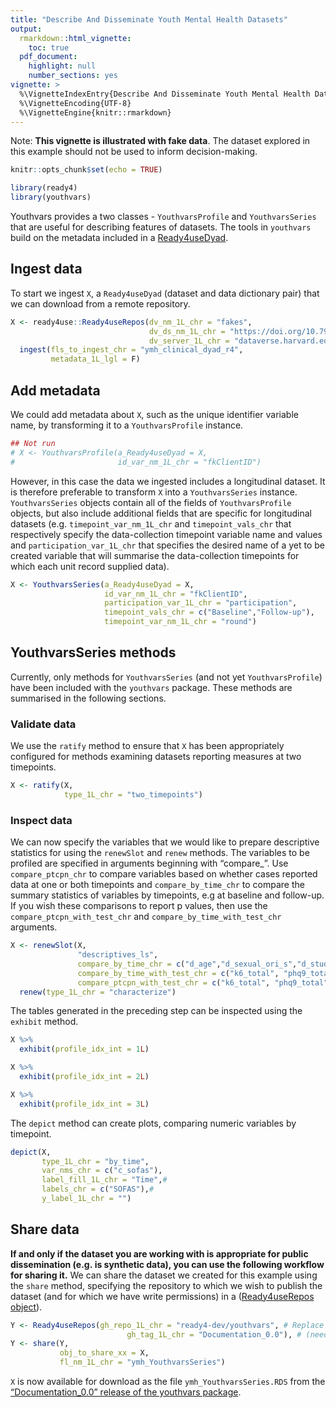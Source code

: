 ```yaml
---
title: "Describe And Disseminate Youth Mental Health Datasets"
output: 
  rmarkdown::html_vignette:
    toc: true
  pdf_document:
    highlight: null
    number_sections: yes
vignette: >
  %\VignetteIndexEntry{Describe And Disseminate Youth Mental Health Datasets}
  %\VignetteEncoding{UTF-8}
  %\VignetteEngine{knitr::rmarkdown}
---
```


Note: **This vignette is illustrated with fake data**. The dataset explored in this example should not be used to inform decision-making.

```r
knitr::opts_chunk$set(echo = TRUE)
```
```r
library(ready4)
library(youthvars)
```

Youthvars provides a two classes - `YouthvarsProfile` and `YouthvarsSeries` that are useful for describing features of datasets. The tools in `youthvars` build on the metadata included in a [Ready4useDyad](https://ready4-dev.github.io/ready4use/articles/V_02.html).

## Ingest data
To start we ingest  `X`, a `Ready4useDyad` (dataset and data dictionary pair) that we can download from a remote repository.

```r
X <- ready4use::Ready4useRepos(dv_nm_1L_chr = "fakes",
                               dv_ds_nm_1L_chr = "https://doi.org/10.7910/DVN/W95KED",
                               dv_server_1L_chr = "dataverse.harvard.edu") %>%
  ingest(fls_to_ingest_chr = "ymh_clinical_dyad_r4",
         metadata_1L_lgl = F)
```

## Add metadata
We could add metadata about `X`, such as the unique identifier variable name, by transforming it to a `YouthvarsProfile` instance.

```r
## Not run
# X <- YouthvarsProfile(a_Ready4useDyad = X,
#                       id_var_nm_1L_chr = "fkClientID")
```

However, in this case the data we ingested includes a longitudinal dataset. It is therefore preferable to transform `X` into a `YouthvarsSeries` instance.  `YouthvarsSeries` objects contain all of the fields of `YouthvarsProfile` objects, but also include additional fields that are specific for longitudinal datasets (e.g. `timepoint_var_nm_1L_chr` and `timepoint_vals_chr` that respectively specify the data-collection timepoint variable name and values and `participation_var_1L_chr` that specifies the desired name of a yet to be created variable that will summarise the data-collection timepoints for which each unit record supplied data).

```r
X <- YouthvarsSeries(a_Ready4useDyad = X,
                     id_var_nm_1L_chr = "fkClientID",
                     participation_var_1L_chr = "participation",
                     timepoint_vals_chr = c("Baseline","Follow-up"),
                     timepoint_var_nm_1L_chr = "round")
```

## YouthvarsSeries methods
Currently, only methods for `YouthvarsSeries` (and not yet `YouthvarsProfile`) have been included with the `youthvars` package. These methods are summarised in the following sections.

### Validate data
We use the `ratify` method to ensure that `X` has been appropriately configured for methods examining datasets reporting measures at two timepoints.

```r
X <- ratify(X,
            type_1L_chr = "two_timepoints")
```

### Inspect data
We can now specify the variables that we would like to prepare descriptive statistics for using the `renewSlot` and `renew` methods. The variables to be profiled are specified in arguments beginning with "compare_". Use `compare_ptcpn_chr` to compare variables based on whether cases reported data at one or both timepoints and `compare_by_time_chr` to compare the summary statistics of variables by timepoints, e.g at baseline and follow-up. If you wish these comparisons to report p values, then use the `compare_ptcpn_with_test_chr` and `compare_by_time_with_test_chr` arguments.

```r
X <- renewSlot(X,
               "descriptives_ls",
               compare_by_time_chr = c("d_age","d_sexual_ori_s","d_studying_working"),
               compare_by_time_with_test_chr = c("k6_total", "phq9_total", "bads_total"),
               compare_ptcpn_with_test_chr = c("k6_total", "phq9_total", "bads_total")) %>%
  renew(type_1L_chr = "characterize")

```

The tables generated in the preceding step can be inspected using the `exhibit` method.

```r
X %>%
  exhibit(profile_idx_int = 1L)
```

```r
X %>%
  exhibit(profile_idx_int = 2L)
```

```r
X %>%
  exhibit(profile_idx_int = 3L)
```

The `depict` method can create plots, comparing numeric variables by timepoint.

```r
depict(X,
       type_1L_chr = "by_time",
       var_nms_chr = c("c_sofas"),
       label_fill_1L_chr = "Time",#
       labels_chr = c("SOFAS"),#
       y_label_1L_chr = "")
```

## Share data
**If and only if the dataset you are working with is appropriate for public dissemination (e.g. is synthetic data), you can use the following workflow for sharing it.**
We can share the dataset we created for this example using the `share` method, specifying the repository to which we wish to publish the dataset (and for which we have write permissions) in a ([Ready4useRepos object](https://ready4-dev.github.io/ready4use/articles/V_01.html)). 

```r
Y <- Ready4useRepos(gh_repo_1L_chr = "ready4-dev/youthvars", # Replace with your repository 
                          gh_tag_1L_chr = "Documentation_0.0"), # (need write permissions).
Y <- share(Y,
           obj_to_share_xx = X,
           fl_nm_1L_chr = "ymh_YouthvarsSeries")
```

`X` is now available for download as the file `ymh_YouthvarsSeries.RDS` from the ["Documentation_0.0" release of the youthvars package](https://github.com/ready4-dev/youthvars/releases/tag/Documentation_0.0).
